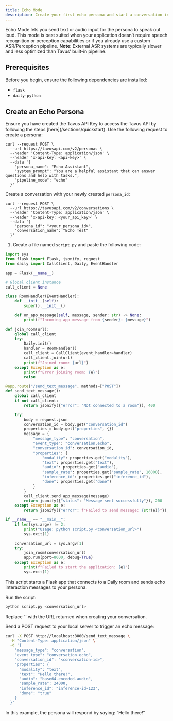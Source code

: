 ```yaml
---
title: Echo Mode
description: Create your first echo persona and start a conversation in seconds.
---
```


Echo Mode lets you send text or audio input for the persona to speak out loud. This mode is best suited when your application doesn’t require speech recognition or perception capabilities or if you already use a custom ASR/Perception pipeline.
<Note>
**Note**: External ASR systems are typically slower and less optimized than Tavus’ built-in pipeline.
</Note>
## Prerequisites

Before you begin, ensure the following dependencies are installed:

* `flask`
* `daily-python`

## Create an Echo Persona

<Steps>

<Step title="Step 1: Get an API Key" titleSize="h3">
Ensure you have created the Tavus API Key to access the Tavus API by following the steps [here](/sections/quickstart).
</Step>

<Step title="Step 2: Create an Echo Persona" titleSize="h3">
Use the following request to create a persona:

```shell cURL
curl --request POST \
  --url https://tavusapi.com/v2/personas \
  --header 'Content-Type: application/json' \
  --header 'x-api-key: <api-key>' \
  --data '{
    "persona_name": "Echo Assistant",
    "system_prompt": "You are a helpful assistant that can answer questions and help with tasks.",
    "pipeline_mode": "echo"
  }'
```
</Step>

<Step title="Step 3: Create a Conversation" titleSize="h3">

Create a conversation with your newly created `persona_id`:

```shell cURL
curl --request POST \
  --url https://tavusapi.com/v2/conversations \
  --header 'Content-Type: application/json' \
  --header 'x-api-key: <your_api_key>' \
  --data '{
    "persona_id": "<your_persona_id>",
    "conversation_name": "Echo Test"
  }'
```

</Step>

<Step title="Step 4: Create an App" titleSize="h3">
 
1. Create a file named `script.py` and paste the following code:

```py [expandable]
import sys
from flask import Flask, jsonify, request
from daily import CallClient, Daily, EventHandler

app = Flask(__name__)

# Global client instance
call_client = None

class RoomHandler(EventHandler):
    def __init__(self):
        super().__init__()

    def on_app_message(self, message, sender: str) -> None:
        print(f"Incoming app message from {sender}: {message}")

def join_room(url):
    global call_client
    try:
        Daily.init()
        handler = RoomHandler()
        call_client = CallClient(event_handler=handler)
        call_client.join(url)
        print(f"Joined room: {url}")
    except Exception as e:
        print(f"Error joining room: {e}")
        raise

@app.route("/send_text_message", methods=["POST"])
def send_text_message():
    global call_client
    if not call_client:
        return jsonify({"error": "Not connected to a room"}), 400

    try:
        body = request.json
        conversation_id = body.get("conversation_id")
        properties = body.get("properties", {})
        message = {
            "message_type": "conversation",
            "event_type": "conversation.echo",
            "conversation_id": conversation_id,
            "properties": {
                "modality": properties.get("modality"),
                "text": properties.get("text"),
                "audio": properties.get("audio"),
                "sample_rate": properties.get("sample_rate", 16000),
                "inference_id": properties.get("inference_id"),
                "done": properties.get("done")
            }
        }
        call_client.send_app_message(message)
        return jsonify({"status": "Message sent successfully"}), 200
    except Exception as e:
        return jsonify({"error": f"Failed to send message: {str(e)}"}), 500

if __name__ == "__main__":
    if len(sys.argv) != 2:
        print("Usage: python script.py <conversation_url>")
        sys.exit(1)

    conversation_url = sys.argv[1]
    try:
        join_room(conversation_url)
        app.run(port=8000, debug=True)
    except Exception as e:
        print(f"Failed to start the application: {e}")
        sys.exit(1)
```

<Note>
This script starts a Flask app that connects to a Daily room and sends echo interaction messages to your persona.
</Note>

</Step>

<Step title="Step 5: Execute the Code" titleSize="h3">

Run the script:

```sh
python script.py <conversation_url>
```

<Note>
Replace `<conversation_url>` with the URL returned when creating your conversation.
</Note>

</Step>

<Step title="Step 6: Send Echo Message" titleSize="h3">

Send a POST request to your local server to trigger an echo message:

```sh cURL
curl -X POST http://localhost:8000/send_text_message \
  -H "Content-Type: application/json" \
  -d '{
    "message_type": "conversation",
    "event_type": "conversation.echo",
    "conversation_id": "<conversation-id>",
    "properties": {
      "modality": "text",
      "text": "Hello there!",
      "audio": "base64-encoded-audio",
      "sample_rate": 24000,
      "inference_id": "inference-id-123",
      "done": "true"
    }
  }'
```

In this example, the persona will respond by saying: “Hello there!”

</Step>

</Steps>
